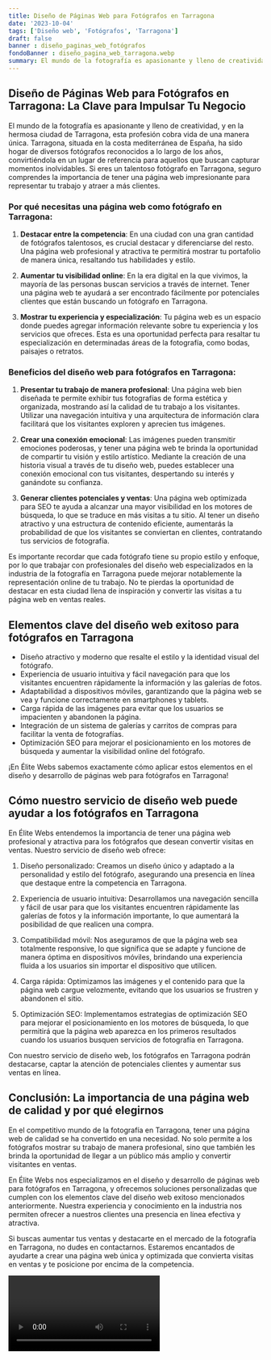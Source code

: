 ```yaml
---
title: Diseño de Páginas Web para Fotógrafos en Tarragona
date: '2023-10-04'
tags: ['Diseño web', 'Fotógrafos', 'Tarragona']
draft: false
banner : diseño_paginas_web_fotógrafos
fondoBanner : diseño_pagina_web_tarragona.webp
summary: El mundo de la fotografía es apasionante y lleno de creatividad, y en la hermosa ciudad de Tarragona, esta profesión cobra vida de una manera única. Tarragona, situada en la costa mediterránea de España, ha sido hogar de diversos fotógrafos reconocidos a lo largo de los años, convirtiéndola en un lugar de referencia para aquellos que buscan capturar momentos inolvidables. Si eres un talentoso fotógrafo en Tarragona, seguro comprendes la importancia de tener una página web impresionante para representar tu trabajo y atraer a más clientes.
---
```


## Diseño de Páginas Web para Fotógrafos en Tarragona: La Clave para Impulsar Tu Negocio

El mundo de la fotografía es apasionante y lleno de creatividad, y en la hermosa ciudad de Tarragona, esta profesión cobra vida de una manera única. Tarragona, situada en la costa mediterránea de España, ha sido hogar de diversos fotógrafos reconocidos a lo largo de los años, convirtiéndola en un lugar de referencia para aquellos que buscan capturar momentos inolvidables. Si eres un talentoso fotógrafo en Tarragona, seguro comprendes la importancia de tener una página web impresionante para representar tu trabajo y atraer a más clientes.

### Por qué necesitas una página web como fotógrafo en Tarragona:

1. **Destacar entre la competencia**: En una ciudad con una gran cantidad de fotógrafos talentosos, es crucial destacar y diferenciarse del resto. Una página web profesional y atractiva te permitirá mostrar tu portafolio de manera única, resaltando tus habilidades y estilo.

2. **Aumentar tu visibilidad online**: En la era digital en la que vivimos, la mayoría de las personas buscan servicios a través de internet. Tener una página web te ayudará a ser encontrado fácilmente por potenciales clientes que están buscando un fotógrafo en Tarragona.

3. **Mostrar tu experiencia y especialización**: Tu página web es un espacio donde puedes agregar información relevante sobre tu experiencia y los servicios que ofreces. Esta es una oportunidad perfecta para resaltar tu especialización en determinadas áreas de la fotografía, como bodas, paisajes o retratos.

### Beneficios del diseño web para fotógrafos en Tarragona:

1. **Presentar tu trabajo de manera profesional**: Una página web bien diseñada te permite exhibir tus fotografías de forma estética y organizada, mostrando así la calidad de tu trabajo a los visitantes. Utilizar una navegación intuitiva y una arquitectura de información clara facilitará que los visitantes exploren y aprecien tus imágenes.

2. **Crear una conexión emocional**: Las imágenes pueden transmitir emociones poderosas, y tener una página web te brinda la oportunidad de compartir tu visión y estilo artístico. Mediante la creación de una historia visual a través de tu diseño web, puedes establecer una conexión emocional con tus visitantes, despertando su interés y ganándote su confianza.

3. **Generar clientes potenciales y ventas**: Una página web optimizada para SEO te ayuda a alcanzar una mayor visibilidad en los motores de búsqueda, lo que se traduce en más visitas a tu sitio. Al tener un diseño atractivo y una estructura de contenido eficiente, aumentarás la probabilidad de que los visitantes se conviertan en clientes, contratando tus servicios de fotografía.

Es importante recordar que cada fotógrafo tiene su propio estilo y enfoque, por lo que trabajar con profesionales del diseño web especializados en la industria de la fotografía en Tarragona puede mejorar notablemente la representación online de tu trabajo. No te pierdas la oportunidad de destacar en esta ciudad llena de inspiración y convertir las visitas a tu página web en ventas reales.

<GifSeo />

<Cta />

## Elementos clave del diseño web exitoso para fotógrafos en Tarragona

- Diseño atractivo y moderno que resalte el estilo y la identidad visual del fotógrafo.
- Experiencia de usuario intuitiva y fácil navegación para que los visitantes encuentren rápidamente la información y las galerías de fotos.
- Adaptabilidad a dispositivos móviles, garantizando que la página web se vea y funcione correctamente en smartphones y tablets.
- Carga rápida de las imágenes para evitar que los usuarios se impacienten y abandonen la página.
- Integración de un sistema de galerías y carritos de compras para facilitar la venta de fotografías.
- Optimización SEO para mejorar el posicionamiento en los motores de búsqueda y aumentar la visibilidad online del fotógrafo.

¡En Élite Webs sabemos exactamente cómo aplicar estos elementos en el diseño y desarrollo de páginas web para fotógrafos en Tarragona!

## Cómo nuestro servicio de diseño web puede ayudar a los fotógrafos en Tarragona

En Élite Webs entendemos la importancia de tener una página web profesional y atractiva para los fotógrafos que desean convertir visitas en ventas. Nuestro servicio de diseño web ofrece:

1. Diseño personalizado: Creamos un diseño único y adaptado a la personalidad y estilo del fotógrafo, asegurando una presencia en línea que destaque entre la competencia en Tarragona.

2. Experiencia de usuario intuitiva: Desarrollamos una navegación sencilla y fácil de usar para que los visitantes encuentren rápidamente las galerías de fotos y la información importante, lo que aumentará la posibilidad de que realicen una compra.

3. Compatibilidad móvil: Nos aseguramos de que la página web sea totalmente responsive, lo que significa que se adapte y funcione de manera óptima en dispositivos móviles, brindando una experiencia fluida a los usuarios sin importar el dispositivo que utilicen.

4. Carga rápida: Optimizamos las imágenes y el contenido para que la página web cargue velozmente, evitando que los usuarios se frustren y abandonen el sitio.

5. Optimización SEO: Implementamos estrategias de optimización SEO para mejorar el posicionamiento en los motores de búsqueda, lo que permitirá que la página web aparezca en los primeros resultados cuando los usuarios busquen servicios de fotografía en Tarragona.

Con nuestro servicio de diseño web, los fotógrafos en Tarragona podrán destacarse, captar la atención de potenciales clientes y aumentar sus ventas en línea.

## Conclusión: La importancia de una página web de calidad y por qué elegirnos

En el competitivo mundo de la fotografía en Tarragona, tener una página web de calidad se ha convertido en una necesidad. No solo permite a los fotógrafos mostrar su trabajo de manera profesional, sino que también les brinda la oportunidad de llegar a un público más amplio y convertir visitantes en ventas.

En Élite Webs nos especializamos en el diseño y desarrollo de páginas web para fotógrafos en Tarragona, y ofrecemos soluciones personalizadas que cumplen con los elementos clave del diseño web exitoso mencionados anteriormente. Nuestra experiencia y conocimiento en la industria nos permiten ofrecer a nuestros clientes una presencia en línea efectiva y atractiva.

Si buscas aumentar tus ventas y destacarte en el mercado de la fotografía en Tarragona, no dudes en contactarnos. Estaremos encantados de ayudarte a crear una página web única y optimizada que convierta visitas en ventas y te posicione por encima de la competencia.

<Video />

<CtaBot job='Fotógrafos' city='Tarragona'/>

<Gmaps query='Tarragona+españa+maps' />